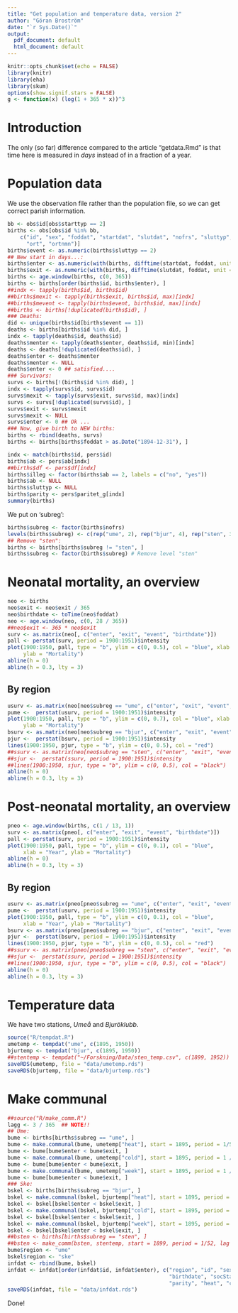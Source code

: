 ```yaml
---
title: "Get population and temperature data, version 2"
author: "Göran Broström"
date: "`r Sys.Date()`"
output:
  pdf_document: default
  html_document: default
---
```


```r
knitr::opts_chunk$set(echo = FALSE)
library(knitr)
library(eha)
library(skum)
options(show.signif.stars = FALSE)
g <- function(x) (log(1 + 365 * x))^3
```

# Introduction

The only (so far) difference compared to the article "getdata.Rmd" is that time 
here is measured in *days* instead of in a fraction of a year.

# Population data

We use the observation file rather than the  population file, so we can get 
correct parish information.

```r
bb <- obs$id[obs$starttyp == 2]
births <- obs[obs$id %in% bb, 
    c("id", "sex", "foddat", "startdat", "slutdat", "nofrs", "sluttyp", "socStatus", "hisclass", 
      "ort", "ortnmn")]
births$event <- as.numeric(births$sluttyp == 2)
## New start in days...:
births$enter <- as.numeric(with(births, difftime(startdat, foddat, unit = "days")))
births$exit <- as.numeric(with(births, difftime(slutdat, foddat, unit = "days")))
births <- age.window(births, c(0, 365))
births <- births[order(births$id, births$enter), ]
##indx <- tapply(births$id, births$id)
##births$mexit <- tapply(births$exit, births$id, max)[indx]
##births$mevent <- tapply(births$event, births$id, max)[indx]
##births <- births[!duplicated(births$id), ]
### Deaths:
did <- unique(births$id[births$event == 1])
deaths <- births[births$id %in% did, ]
indx <- tapply(deaths$id, deaths$id)
deaths$menter <- tapply(deaths$enter, deaths$id, min)[indx]
deaths <- deaths[!duplicated(deaths$id), ]
deaths$enter <- deaths$menter
deaths$menter <- NULL
deaths$enter <- 0 ## satisfied....
### Survivors:
survs <- births[!(births$id %in% did), ]
indx <- tapply(survs$id, survs$id)
survs$mexit <- tapply(survs$exit, survs$id, max)[indx]
survs <- survs[!duplicated(survs$id), ]
survs$exit <- survs$mexit
survs$mexit <- NULL
survs$enter <- 0 ## Ok ...
### Now, give birth to NEW births:
births <- rbind(deaths, survs)
births <- births[births$foddat > as.Date("1894-12-31"), ]

indx <- match(births$id, pers$id)
births$ab <- pers$ab[indx]
##births$df <- pers$df[indx]
births$illeg <- factor(births$ab == 2, labels = c("no", "yes"))
births$ab <- NULL
births$sluttyp <- NULL
births$parity <- pers$paritet_g[indx]
summary(births)                                
```

We put on 'subreg':

```r
births$subreg <- factor(births$nofrs)
levels(births$subreg) <- c(rep("ume", 2), rep("bjur", 4), rep("sten", 3))
## Remove "sten":
births <- births[births$subreg != "sten", ]
births$subreg <- factor(births$subreg) # Remove level "sten"
```

# Neonatal mortality, an overview

```r
neo <- births
neo$exit <- neo$exit / 365
neo$birthdate <- toTime(neo$foddat)
neo <- age.window(neo, c(0, 28 / 365))
##neo$exit <- 365 * neo$exit
surv <- as.matrix(neo[, c("enter", "exit", "event", "birthdate")])
pall <- perstat(surv, period = 1900:1951)$intensity
plot(1900:1950, pall, type = "b", ylim = c(0, 0.5), col = "blue", xlab = "Year",
     ylab = "Mortality")
abline(h = 0)
abline(h = 0.3, lty = 3)
```

## By region

```r
usurv <- as.matrix(neo[neo$subreg == "ume", c("enter", "exit", "event", "birthdate")])
pume <-  perstat(usurv, period = 1900:1951)$intensity
plot(1900:1950, pall, type = "b", ylim = c(0, 0.7), col = "blue", xlab = "Year",
     ylab = "Mortality")
bsurv <- as.matrix(neo[neo$subreg == "bjur", c("enter", "exit", "event", "birthdate")])
pjur <-  perstat(bsurv, period = 1900:1951)$intensity
lines(1900:1950, pjur, type = "b", ylim = c(0, 0.5), col = "red")
##ssurv <- as.matrix(neo[neo$subreg == "sten", c("enter", "exit", "event", "birthdate")])
##sjur <-  perstat(ssurv, period = 1900:1951)$intensity
##lines(1900:1950, sjur, type = "b", ylim = c(0, 0.5), col = "black")
abline(h = 0)
abline(h = 0.3, lty = 3)
```



# Post-neonatal mortality, an overview

```r
pneo <- age.window(births, c(1 / 13, 1))
surv <- as.matrix(pneo[, c("enter", "exit", "event", "birthdate")])
pall <- perstat(surv, period = 1900:1951)$intensity
plot(1900:1950, pall, type = "b", ylim = c(0, 0.1), col = "blue",
     xlab = "Year", ylab = "Mortality")
abline(h = 0)
abline(h = 0.3, lty = 3)
```

## By region

```r
usurv <- as.matrix(pneo[pneo$subreg == "ume", c("enter", "exit", "event", "birthdate")])
pume <-  perstat(usurv, period = 1900:1951)$intensity
plot(1900:1950, pall, type = "b", ylim = c(0, 0.1), col = "blue",
     xlab = "Year", ylab = "Mortality")
bsurv <- as.matrix(pneo[pneo$subreg == "bjur", c("enter", "exit", "event", "birthdate")])
pjur <-  perstat(bsurv, period = 1900:1951)$intensity
lines(1900:1950, pjur, type = "b", ylim = c(0, 0.5), col = "red")
##ssurv <- as.matrix(pneo[pneo$subreg == "sten", c("enter", "exit", "event", "birthdate")])
##sjur <-  perstat(ssurv, period = 1900:1951)$intensity
##lines(1900:1950, sjur, type = "b", ylim = c(0, 0.5), col = "black")
abline(h = 0)
abline(h = 0.3, lty = 3)
```


# Temperature data

We have two stations, *Umeå* and *Bjuröklubb*.


```r
source("R/tempdat.R")
umetemp <- tempdat("ume", c(1895, 1950))
bjurtemp <- tempdat("bjur", c(1895, 1950))
##stentemp <- tempdat("~/Forskning/Data/sten_temp.csv", c(1899, 1952))
saveRDS(umetemp, file = "data/umetemp.rds")
saveRDS(bjurtemp, file = "data/bjurtemp.rds")
```

# Make communal

```r
##source("R/make_comm.R")
lagg <- 3 / 365  ## NOTE!!
## Ume:
bume <- births[births$subreg == "ume", ]
bume <- make.communal(bume, umetemp["heat"], start = 1895, period = 1/52, lag = lagg)
bume <- bume[bume$enter < bume$exit, ]
bume <- make.communal(bume, umetemp["cold"], start = 1895, period = 1 / 52, lag = lagg)
bume <- bume[bume$enter < bume$exit, ]
bume <- make.communal(bume, umetemp["week"], start = 1895, period = 1 / 52, lag = lagg)
bume <- bume[bume$enter < bume$exit, ]
### Ske:
bskel <- births[births$subreg == "bjur", ]
bskel <- make.communal(bskel, bjurtemp["heat"], start = 1895, period = 1/52, lag = lagg)
bskel <- bskel[bskel$enter < bskel$exit, ]
bskel <- make.communal(bskel, bjurtemp["cold"], start = 1895, period = 1 / 52, lag = lagg)
bskel <- bskel[bskel$enter < bskel$exit, ]
bskel <- make.communal(bskel, bjurtemp["week"], start = 1895, period = 1 / 52, lag = lagg)
bskel <- bskel[bskel$enter < bskel$exit, ]
##bsten <- births[births$subreg == "sten", ]
##bsten <- make_comm(bsten, stentemp, start = 1899, period = 1/52, lag = lagg)
bume$region <- "ume"
bskel$region <- "ske"
infdat <- rbind(bume, bskel)
infdat <- infdat[order(infdat$id, infdat$enter), c("region", "id", "sex", "enter", "exit", "event", 
                                                   "birthdate", "socStatus", "hisclass", "illeg",
                                                   "parity", "heat", "cold", "week")]
saveRDS(infdat, file = "data/infdat.rds")
```

Done!
